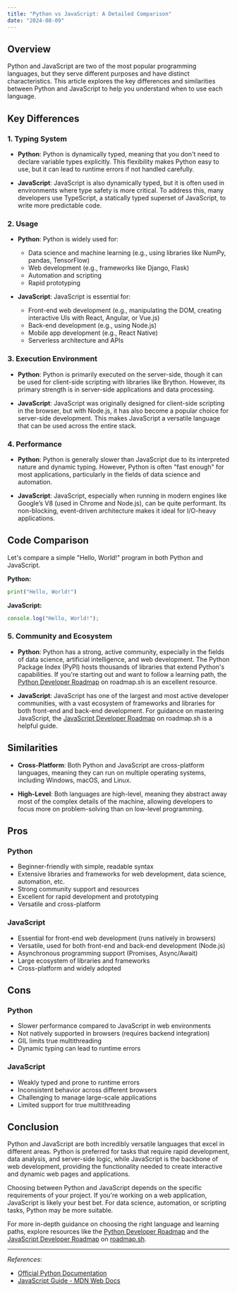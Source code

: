 ```yaml
---
title: "Python vs JavaScript: A Detailed Comparison"
date: "2024-08-09"
---
```


## Overview

Python and JavaScript are two of the most popular programming languages, but they serve different purposes and have distinct characteristics. This article explores the key differences and similarities between Python and JavaScript to help you understand when to use each language.

## Key Differences

### 1. **Typing System**

- **Python**: Python is dynamically typed, meaning that you don't need to declare variable types explicitly. This flexibility makes Python easy to use, but it can lead to runtime errors if not handled carefully.

- **JavaScript**: JavaScript is also dynamically typed, but it is often used in environments where type safety is more critical. To address this, many developers use TypeScript, a statically typed superset of JavaScript, to write more predictable code.

### 2. **Usage**

- **Python**: Python is widely used for:
  - Data science and machine learning (e.g., using libraries like NumPy, pandas, TensorFlow)
  - Web development (e.g., frameworks like Django, Flask)
  - Automation and scripting
  - Rapid prototyping

- **JavaScript**: JavaScript is essential for:
  - Front-end web development (e.g., manipulating the DOM, creating interactive UIs with React, Angular, or Vue.js)
  - Back-end development (e.g., using Node.js)
  - Mobile app development (e.g., React Native)
  - Serverless architecture and APIs

### 3. **Execution Environment**

- **Python**: Python is primarily executed on the server-side, though it can be used for client-side scripting with libraries like Brython. However, its primary strength is in server-side applications and data processing.

- **JavaScript**: JavaScript was originally designed for client-side scripting in the browser, but with Node.js, it has also become a popular choice for server-side development. This makes JavaScript a versatile language that can be used across the entire stack.

### 4. **Performance**

- **Python**: Python is generally slower than JavaScript due to its interpreted nature and dynamic typing. However, Python is often "fast enough" for most applications, particularly in the fields of data science and automation.

- **JavaScript**: JavaScript, especially when running in modern engines like Google’s V8 (used in Chrome and Node.js), can be quite performant. Its non-blocking, event-driven architecture makes it ideal for I/O-heavy applications.

## Code Comparison

Let's compare a simple "Hello, World!" program in both Python and JavaScript.

**Python:**

```python
print("Hello, World!")
```

**JavaScript:**

```javascript
console.log("Hello, World!");
```

### 5. **Community and Ecosystem**

- **Python**: Python has a strong, active community, especially in the fields of data science, artificial intelligence, and web development. The Python Package Index (PyPI) hosts thousands of libraries that extend Python's capabilities. If you're starting out and want to follow a learning path, the [Python Developer Roadmap](https://roadmap.sh/python) on roadmap.sh is an excellent resource.

- **JavaScript**: JavaScript has one of the largest and most active developer communities, with a vast ecosystem of frameworks and libraries for both front-end and back-end development. For guidance on mastering JavaScript, the [JavaScript Developer Roadmap](https://roadmap.sh/javascript) on roadmap.sh is a helpful guide.

## Similarities

- **Cross-Platform**: Both Python and JavaScript are cross-platform languages, meaning they can run on multiple operating systems, including Windows, macOS, and Linux.

- **High-Level**: Both languages are high-level, meaning they abstract away most of the complex details of the machine, allowing developers to focus more on problem-solving than on low-level programming.


## Pros
### Python
- Beginner-friendly with simple, readable syntax
- Extensive libraries and frameworks for web development, data science, automation, etc.
- Strong community support and resources
- Excellent for rapid development and prototyping
- Versatile and cross-platform

### JavaScript
- Essential for front-end web development (runs natively in browsers)
- Versatile, used for both front-end and back-end development (Node.js)
- Asynchronous programming support (Promises, Async/Await)
- Large ecosystem of libraries and frameworks
- Cross-platform and widely adopted

## Cons
### Python
- Slower performance compared to JavaScript in web environments
- Not natively supported in browsers (requires backend integration)
- GIL limits true multithreading
- Dynamic typing can lead to runtime errors

### JavaScript
- Weakly typed and prone to runtime errors
- Inconsistent behavior across different browsers
- Challenging to manage large-scale applications
- Limited support for true multithreading


## Conclusion

Python and JavaScript are both incredibly versatile languages that excel in different areas. Python is preferred for tasks that require rapid development, data analysis, and server-side logic, while JavaScript is the backbone of web development, providing the functionality needed to create interactive and dynamic web pages and applications.

Choosing between Python and JavaScript depends on the specific requirements of your project. If you're working on a web application, JavaScript is likely your best bet. For data science, automation, or scripting tasks, Python may be more suitable.

For more in-depth guidance on choosing the right language and learning paths, explore resources like the [Python Developer Roadmap](https://roadmap.sh/python) and the [JavaScript Developer Roadmap](https://roadmap.sh/javascript) on [roadmap.sh](https://roadmap.sh).

---

*References*:
- [Official Python Documentation](https://docs.python.org/3/)
- [JavaScript Guide - MDN Web Docs](https://developer.mozilla.org/en-US/docs/Web/JavaScript/Guide)

<RelatedComparisons
    currentLanguages='Python-JavaScript'
/>
